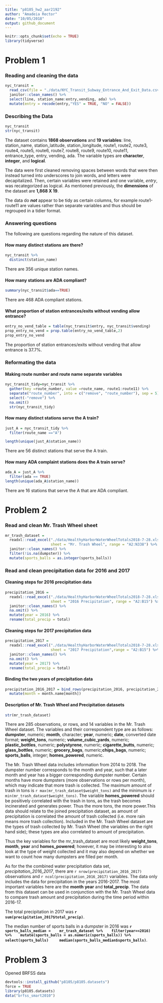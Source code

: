 ```yaml
---
title: "p8105_hw2_aar2192"
author: "Amadeia Rector"
date: "10/05/2018"
output: github_document
---
```


```r
knitr::opts_chunk$set(echo = TRUE)
library(tidyverse)
```
# Problem 1

### **Reading** and **cleaning** the data

```r
nyc_transit =
  read_csv(file = "./data/NYC_Transit_Subway_Entrance_And_Exit_Data.csv") %>% 
  janitor::clean_names() %>% 
  select(line, station_name:entry,vending, ada) %>% 
  mutate(entry = recode(entry,"YES" = TRUE, "NO" = FALSE))
```

### Describing the Data
```r
nyc_transit
str(nyc_transit)
```
The dataset contains **1868 observations** and **19 variables**: line, station_name, station_latitude, station_longitude, route1, route2, route3, route4, route5, route6, route7, route8, route9, route10, route11, entrance_type, entry, vending, ada. The variable types are **character**, **integer**, and **logical**.

The data were first cleaned removing spaces between words that were then instead turned into underscores to join words, and letters were decapitalized. Then, certain variables were retained and one variable, _entry_, was recategorized as logical. As mentioned previously, the **dimensions** of the dataset are **1,868 X 19**.

The data do **_not_** appear to be tidy as certain columns, for example route1-route11 are values rather than separate variables and thus should be regrouped in a tidier format.

### Answering questions

The following are questions regarding the nature of this dataset.

#### How many distinct stations are there?
```r
nyc_transit %>% 
  distinct(station_name)
```

There are 356 unique station names.

#### How many stations are ADA compliant?
```r
summary(nyc_transit$ada==TRUE)
```
There are 468 ADA compliant stations.

#### What proportion of station entrances/exits without vending allow entrance?
```r
entry_no_vend_table = table(nyc_transit$entry, nyc_transit$vending)
prop_entry_no_vend = prop.table(entry_no_vend_table,2)
prop_entry_no_vend
```
The proportion of station entrances/exits without vending that allow entrance is 37.7%.


### Reformating the data 

#### Making route number and route name separate variables

```r
nyc_transit_tidy=nyc_transit %>% 
  gather(key =route_number, value =route_name, route1:route11) %>% 
  separate("route_number", into = c("remove", "route_number"), sep = 5) %>% 
  select(-"remove") %>% 
  na.omit()  
  str(nyc_transit_tidy)
```
#### How many distinct stations serve the A train?
```r
just_A = nyc_transit_tidy %>% 
  filter(route_name =="A") 

length(unique(just_A$station_name))
```
There are 56 distinct stations that serve the A train.

#### How many ADA complaint stations does the A train serve?

```r
ada_A = just_A %>%
  filter(ada == TRUE)
length(unique(ada_A$station_name))
```
There are 16 stations that serve the A that are ADA compliant.

# Problem 2

### Read and clean Mr. Trash Wheel sheet

```r
mr_trash_dataset =
  readxl::read_excel("./data/HealthyHarborWaterWheelTotals2018-7-28.xlsx",
                     sheet = "Mr. Trash Wheel", range = "A2:N338") %>% 
  janitor::clean_names() %>% 
  filter(!is.na(dumpster)) %>% 
  mutate(sports_balls = as.integer(sports_balls))

```
### Read and clean precipitation data for 2016 and 2017

#### Cleaning steps for 2016 precipitation data
```r
precipitation_2016 =
  readxl::read_excel("./data/HealthyHarborWaterWheelTotals2018-7-28.xlsx",
                     sheet = "2016 Precipitation", range = "A2:B15") %>% 
  janitor::clean_names() %>% 
  na.omit() %>% 
  mutate(year = 2016) %>% 
  rename(total_precip = total)
```

#### Cleaning steps for 2017 precipitation data
```r
precipitation_2017 =
  readxl::read_excel("./data/HealthyHarborWaterWheelTotals2018-7-28.xlsx",
                     sheet = "2017 Precipitation",range = "A2:B15") %>% 
  janitor::clean_names() %>% 
  na.omit() %>% 
  mutate(year = 2017) %>% 
  rename(total_precip = total)
```

#### Binding the two years of precipitation data
```r
precipitation_2016_2017 = bind_rows(precipitation_2016, precipitation_2017) %>% 
  mutate(month = month.name[month])
```

#### Description of Mr. Trash Wheel and Precipitation datasets

```r
str(mr_trash_dataset)
```
There are 285 observations, or rows, and 14 variables in the Mr. Trash Wheel dataset. The variables and their correspondent type are as follows: **dumpster**, numeric; **month**, character; **year**, numeric; **date**, converted date format; **weight_tons**, numeric; **volume_cubic_yards**, numeric; **plastic_bottles**, numeric; **polystyrene**, numeric; **cigarette_butts**, numeric; **glass_bottles**, numeric; **grocery_bags**, numeric;**chips_bags**, numeric; **sports_balls**, integer; **homes_powered**, numeric.

The Mr. Trash Wheel data includes information from 2014 to 2018. The dumpster number corresponds to the month and year, such that a later month and year has a bigger corresponding dumpster number. Certain months have more dumpsters (more observations or rows per month), which may indicate that more trash is collected. The maximum amount of trash in tons is `r max(mr_trash_dataset$weight_tons)` and the minimum is `r min(mr_trash_dataset$weight_tons)`. The variable **homes_powered** should be positively correlated with the trash in tons, as the trash becomes incinerated and generates power. Thus the more tons, the more power.This data should relate to the joined precipitation dataset, as amount of precipitation is correlated the amount of trash collected (i.e. more rain means more trash collection). Included in the Mr. Trash Wheel dataset are the types of trash collected by Mr. Trash Wheel (the variables on the right hand side); these types are also correlated to amount of precipitation.

Thus the key variables for the mr_trash_dataset are most likely **weight_tons**, **month**, **year** and **homes_powered**; however, it may be interesting to also look at the type of weight collected and it may also depend on whether we want to count how many dumpsters are filled per month.

As for the the combined water precipitation data set, _precipitation_2016_2017_, there are  `r nrow(precipitation_2016_2017)` observations and `r ncol(precipitation_2016_2017)` variables. The data only includes the data for precipitation in the years 2016-2017. The most important variables here are the **month** **year** and **total_precip**. The data from this dataset can be used in conjunction with the Mr. Trash Wheel data to compare trash amount and precipitation during the time period within 2016-17.

The total precipitation in 2017 was **`r sum(precipitation_2017$total_precip)`**.

The median number of sports balls in a dumpster in 2016 was **`r sports_balls_median = 
  mr_trash_dataset %>% 
  filter(year==2016) %>% 
  mutate(sports_balls = as.numeric(sports_balls)) %>% 
  select(sports_balls)  
  median(sports_balls_median$sports_balls)`**.
  
# Problem 3

Opened BRFSS data

```r
devtools::install_github("p8105/p8105.datasets")
force = TRUE
library(p8105.datasets)
data("brfss_smart2010")

```

